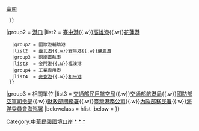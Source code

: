 {{Navbox
|name   = 中華民國國境口岸
|title  = {{flagicon|ROC}} [[中華民國國境口岸]]
|image  = <!--[[File:Flag of the Republic of China.svg|60px]]-->
|style  = width: 100%;
|group1 = [[臺灣機場|機場]]
|list1  = {{Navbox subgroup
   |group1 = 特等國際機場
   |list1  = [[臺灣桃園國際機場|桃園]]
   |group2 = 甲等國際機場
   |list2  = [[臺北松山機場|臺北]]{{.w}}[[高雄國際機場|高雄]]
   |group3 = 乙等國際機場
   |list3  = [[臺中清泉崗機場|臺中]]{{.w}}[[臺南機場|臺南]]
  }}
|group2 = [[臺灣港口|港口]]
|list2  = {{Navbox subgroup
   |group1 = 國際商港
   |list1  = [[基隆港]]{{.w}}[[臺中港]]{{.w}}[[高雄港]]{{.w}}[[花蓮港]]
   |group2 = 國際港輔助港
   |list2  = [[臺北港]]{{.w}}[[安平港]]{{.w}}[[蘇澳港]]
   |group3 = 兩岸直航港
   |list3  = [[金門港]]{{.w}}[[福澳港]]
   |group4 = 工業專用港
   |list4  = [[麥寮工業專用港|麥寮港]]{{.w}}[[和平工業專用港|和平港]]
  }}
|group3 = 相關單位
|list3  = [[交通部民用航空局]]{{.w}}[[交通部航港局]]{{.w}}[[國防部空軍司令部]]{{.w}}[[財政部關務署]]{{.w}}[[臺灣港務公司]]{{.w}}[[內政部移民署]]{{.w}}[[海洋委員會海巡署]]
|belowclass = hlist
|below = {{臺灣大眾運輸}}
}}<includeonly>[[Category:中華民國國境口岸]]</includeonly>
<noinclude>
[[Category:中華民國國境口岸|*]]
[[Category:台灣港口模板|*]]
[[Category:台灣航空模板|*]]
</noinclude>